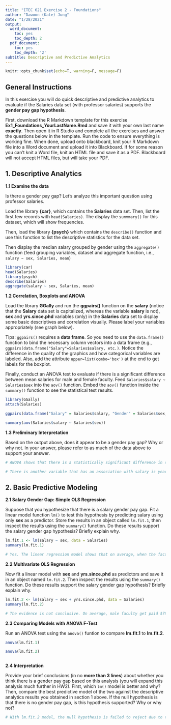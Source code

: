 ```yaml
---
title: "ITEC 621 Exercise 2 - Foundations"
author: "Dawoon (Kate) Jung"
date: "1/28/2021"
output:
  word_document:
    toc: yes
    toc_depth: 2
  pdf_document:
    toc: yes
    toc_depth: '2'
subtitle: Descriptive and Predictive Analytics
---
```


```r
knitr::opts_chunk$set(echo=T, warning=F, message=F)
```

## General Instructions

In this exercise you will do quick descriptive and predictive analytics to evaluate if the Salaries data set (with professor salaries) supports the **gender pay gap hypothesis**. 

First, download the R Markdown template for this exercise **Ex1_Foundations_YourLastName.Rmd** and save it with your own last name **exactly**. Then  open it in R Studio and complete all the exercises and answer the questions below in the template. Run the code to ensure everything is working fine. When done, upload onto blackboard, knit your R Markdown file into a Word document and upload it into Blackboard. If for some reason you can't knit a Word file, knit an HTML file and save it as a PDF. Blackboard will not accept HTML files, but will take your PDF.

## 1. Descriptive Analytics

**1.1 Examine the data**

Is there a gender pay gap? Let's analyze this important question using professor salaries.

Load the library **{car}**, which contains the **Salaries** data set. Then, list the first few records with `head(Salaries)`. The display the `summmary()` for this dataset, which will show frequencies. 

Then, load the library **{psych}** which contains the `describe()` function and use this function to list the descriptive statistics for the data set. 

Then display the median salary grouped by gender using the `aggregate()` function (feed grouping variables, dataset and aggregate function, i.e., `salary ~ sex, Salaries, mean`)

```r
library(car)
head(Salaries)
library(psych)
describe(Salaries)
aggregate(salary ~ sex, Salaries, mean)

```

**1.2 Correlation, Boxplots and ANOVA**

Load the library **GGally** and run the **ggpairs()** function on the **salary** (notice that the **Salary** data set is capitalized, whereas the variable **salary** is not), **sex** and **yrs.since.phd** variables (only) in the **Salaries** data set to display some basic descriptives and correlation visually. Please label your variables appropriately (see graph below).

Tips: `ggpairs()` requires a **data frame**. So you need to use the `data.frame()` function to bind the necessary column vectors into a data frame (e.g., `ggpairs(data.frame("Salary"=Salaries$salary, etc.)`. Notice the difference in the quality of the graphics and how categorical variables are labeled. Also, add the attribute `upper=list(combo='box')` at the end to get labels for the boxplot.

Finally, conduct an ANOVA test to evaluate if there is a significant difference between mean salaries for male and female faculty. Feed `Salaries$salary ~ Salaries$sex` into the `aov()` function. Embed the `aov()` function inside the `summary()` function to see the statistical test results. 

```r
library(GGally)
attach(Salaries)

ggpairs(data.frame("Salary" = Salaries$salary, "Gender" = Salaries$sex, "Years" = Salaries$yrs.since.phd), upper=list(combo='box'))

summary(aov(Salaries$salary ~ Salaries$sex))

```

**1.3 Preliminary Interpretation**

Based on the output above, does it appear to be a gender pay gap? Why or why not. In your answer, please refer to as much of the data above to support your answer.

```r
# ANOVA shows that there is a statistically significant difference in salary across gender. However, in the boxplot of salary and gender, since the two boxes are largely overlapped, it does not support their differences. 

# There is another variable that has an association with salary is years since they achieved a Ph.D. degree. The correlation between years and salary is about 0.419, which indicated the two variables are highly correlated. The barplot of Years and Gender shows that the years of Ph.D. of male faculty are higher than the female faculty's years. Therefore, it can be one possible explanation of the gender pay gap.

```



## 2. Basic Predictive Modeling

**2.1 Salary Gender Gap: Simple OLS Regression**

Suppose that you hypothesize that there is a salary gender pay gap. Fit a linear model function `lm()` to test this hypothesis by predicting salary using only **sex** as a predictor. Store the results in an object called `lm.fit.1`, then inspect the results using the `summary()` function. Do these results support the salary gender gap hypothesis? Briefly explain why.

```r

lm.fit.1 <- lm(salary ~ sex, data = Salaries)
summary(lm.fit.1)

# Yes. The linear regression model shows that on average, when the faculty is male, the salary is higher than female faculty by about $14,088. 
```

**2.2 Multivariate OLS Regression**

Now fit a linear model with **sex** and **yrs.since.phd** as predictors and save it in an object named `lm.fit.2`. Then inspect the results  using the `summary()` function. Do these results support the salary gender gap hypothesis? Briefly explain why.

```r

lm.fit.2 <- lm(salary ~ sex + yrs.since.phd, data = Salaries)
summary(lm.fit.2)

# The evidence is not conclusive. On average, male faculty get paid $7923.6 more than female faculty, holding the years since achieving a Ph.D. degree. However, the p-value is only 0.0915; this effect is only moderately significant.

```

**2.3 Comparing Models with ANOVA F-Test**

Run an ANOVA test using the `anova()` funtion to compare **lm.fit.1** to **lm.fit.2**.

```r



anova(lm.fit.1)

anova(lm.fit.2)



```

**2.4 Interpretation**

Provide your brief conclusions (in no **more than 3 lines**) about whether you think there is a gender pay gap based on this analysis (you will expand this analysis much further in HW2). First, which `lm()` model is better and why? Then, compare the best predictive model of the two against the descriptive analytics results you obtained in section 1 above. If the null hypothesis is that there is no gender pay gap, is this hypothesis supported? Why or why not?



```r
# With lm.fit.2 model, the null hypothesis is failed to reject due to the lack of significance. In order to reject the null hypothesis, the rule of thumb number of a coefficient is p < 0.05. On the other hand, the lm.fit.1 model rejects the hull hypothesis with statistical significance. It indicates that the predictor yrs.since.phd correlates with the other predictor, gender. As the ANOVA test shows yrs.since.phd is an important prediction revealing the gender pay gap. 
```

